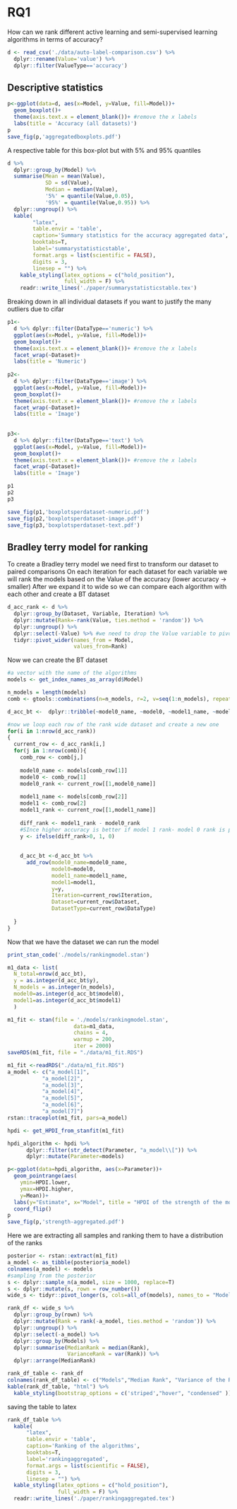 # RQ1

How can we rank different active learning and semi-supervised learning algorithms in terms of accuracy?

```r
d <- read_csv('./data/auto-label-comparison.csv') %>%
  dplyr::rename(Value='value') %>% 
  dplyr::filter(ValueType=='accuracy')
```

## Descriptive statistics
```r
p<-ggplot(data=d, aes(x=Model, y=Value, fill=Model))+
  geom_boxplot()+
  theme(axis.text.x = element_blank())+ #remove the x labels
  labs(title = 'Accuracy (all datasets)')
p
save_fig(p,'aggregatedboxplots.pdf')
```

A respective table for this box-plot but with 5% and 95% quantiles

```r
d %>% 
  dplyr::group_by(Model) %>% 
  summarise(Mean = mean(Value),
            SD = sd(Value),
            Median = median(Value),
            '5%' = quantile(Value,0.05),
            '95%' = quantile(Value,0.95)) %>% 
  dplyr::ungroup() %>% 
  kable(
        "latex", 
        table.envir = 'table',
        caption='Summary statistics for the accuracy aggregated data', 
        booktabs=T,
        label='summarystatisticstable',
        format.args = list(scientific = FALSE), 
        digits = 3,
        linesep = "") %>% 
    kable_styling(latex_options = c("hold_position"),
                  full_width = F) %>% 
    readr::write_lines('./paper/summarystatisticstable.tex')

```


Breaking down in all individual datasets if you want to justify the many outliers due to cifar

```r
p1<-
  d %>% dplyr::filter(DataType=='numeric') %>% 
  ggplot(aes(x=Model, y=Value, fill=Model))+
  geom_boxplot()+
  theme(axis.text.x = element_blank())+ #remove the x labels
  facet_wrap(~Dataset)+
  labs(title = 'Numeric')
  
p2<-
  d %>% dplyr::filter(DataType=='image') %>% 
  ggplot(aes(x=Model, y=Value, fill=Model))+
  geom_boxplot()+
  theme(axis.text.x = element_blank())+ #remove the x labels
  facet_wrap(~Dataset)+
  labs(title = 'Image')
  
  
p3<-
  d %>% dplyr::filter(DataType=='text') %>% 
  ggplot(aes(x=Model, y=Value, fill=Model))+
  geom_boxplot()+
  theme(axis.text.x = element_blank())+ #remove the x labels
  facet_wrap(~Dataset)+
  labs(title = 'Image')

p1
p2
p3

save_fig(p1,'boxplotsperdataset-numeric.pdf')
save_fig(p2,'boxplotsperdataset-image.pdf')
save_fig(p3,'boxplotsperdataset-text.pdf')
```

## Bradley terry model for ranking

To create a Bradley terry model we need first to transform our dataset to paired comparisons
On each iteration for each dataset for each variable we will rank the models based on the Value of the accuracy (lower accuracy -> smaller)
After we expand it to wide so we can compare each algorithm with each other and create a BT dataset
```r
d_acc_rank <- d %>% 
  dplyr::group_by(Dataset, Variable, Iteration) %>% 
  dplyr::mutate(Rank=-rank(Value, ties.method = 'random')) %>% 
  dplyr::ungroup() %>% 
  dplyr::select(-Value) %>% #we need to drop the Value variable to pivot wider
  tidyr::pivot_wider(names_from = Model,
                     values_from=Rank)
```

Now we can create the BT dataset

```r
#a vector with the name of the algorithms
models <- get_index_names_as_array(d$Model)

n_models = length(models)
comb <- gtools::combinations(n=n_models, r=2, v=seq(1:n_models), repeats.allowed = F) #all teh paired combinations

d_acc_bt <-  dplyr::tribble(~model0_name, ~model0, ~model1_name, ~model1, ~y, ~Iteration, ~Dataset, ~DatasetType)

#now we loop each row of the rank wide dataset and create a new one
for(i in 1:nrow(d_acc_rank))
{
  current_row <- d_acc_rank[i,]
  for(j in 1:nrow(comb)){
    comb_row <- comb[j,]
    
    model0_name <- models[comb_row[1]]
    model0 <- comb_row[1]
    model0_rank <- current_row[[1,model0_name]]
    
    model1_name <- models[comb_row[2]]
    model1 <- comb_row[2]
    model1_rank <- current_row[[1,model1_name]]
    
    diff_rank <- model1_rank - model0_rank
    #SInce higher accuracy is better if model 1 rank- model 0 rank is positive than model1 wins and y=1 else y=0
    y <- ifelse(diff_rank>0, 1, 0) 
    
    
    d_acc_bt <-d_acc_bt %>%  
      add_row(model0_name=model0_name,
              model0=model0,
              model1_name=model1_name,
              model1=model1,
              y=y,
              Iteration=current_row$Iteration,
              Dataset=current_row$Dataset,
              DatasetType=current_row$DataType)
    
  }
}
```

Now that we have the dataset we can run the model

```r
print_stan_code('./models/rankingmodel.stan')
```

```r
m1_data <- list(
  N_total=nrow(d_acc_bt),
  y = as.integer(d_acc_bt$y),
  N_models = as.integer(n_models),
  model0=as.integer(d_acc_bt$model0),
  model1=as.integer(d_acc_bt$model1)
  )
```


```r
m1_fit <- stan(file = './models/rankingmodel.stan',
                     data=m1_data,
                     chains = 4,
                     warmup = 200,
                     iter = 2000)
saveRDS(m1_fit, file = "./data/m1_fit.RDS")
```

```r
m1_fit <-readRDS("./data/m1_fit.RDS")
a_model <- c("a_model[1]",
           "a_model[2]",
           "a_model[3]",
           "a_model[4]",
           "a_model[5]",
           "a_model[6]",
           "a_model[7]")
rstan::traceplot(m1_fit, pars=a_model)
```

```r
hpdi <- get_HPDI_from_stanfit(m1_fit)

hpdi_algorithm <- hpdi %>% 
      dplyr::filter(str_detect(Parameter, "a_model\\[")) %>%
      dplyr::mutate(Parameter=models) 

p<-ggplot(data=hpdi_algorithm, aes(x=Parameter))+
  geom_pointrange(aes(
    ymin=HPDI.lower, 
    ymax=HPDI.higher, 
    y=Mean))+
  labs(y="Estimate", x="Model", title = "HPDI of the strength of the model")+
  coord_flip()
p
save_fig(p,'strength-aggregated.pdf')
```

Here we are extracting all samples and ranking them to have a distribution of the ranks
```r
posterior <- rstan::extract(m1_fit)
a_model <- as_tibble(posterior$a_model)
colnames(a_model) <- models
#sampling from the posterior
s <- dplyr::sample_n(a_model, size = 1000, replace=T)
s <- dplyr::mutate(s, rown = row_number())
wide_s <- tidyr::pivot_longer(s, cols=all_of(models), names_to = "Models", values_to = "a_model")

rank_df <- wide_s %>% 
  dplyr::group_by(rown) %>% 
  dplyr::mutate(Rank = rank(-a_model, ties.method = 'random')) %>% 
  dplyr::ungroup() %>% 
  dplyr::select(-a_model) %>% 
  dplyr::group_by(Models) %>% 
  dplyr::summarise(MedianRank = median(Rank),
                   VarianceRank = var(Rank)) %>% 
  dplyr::arrange(MedianRank)
```

```r
rank_df_table <- rank_df
colnames(rank_df_table) <- c("Models","Median Rank", "Variance of the Rank")
kable(rank_df_table, "html") %>% 
  kable_styling(bootstrap_options = c('striped',"hover", "condensed" ))
```
saving the table to latex
```r
rank_df_table %>% 
  kable(
      "latex", 
      table.envir = 'table',
      caption='Ranking of the algorithms', 
      booktabs=T,
      label='rankingaggregated',
      format.args = list(scientific = FALSE), 
      digits = 3,
      linesep = "") %>% 
  kable_styling(latex_options = c("hold_position"),
                full_width = F) %>% 
  readr::write_lines('./paper/rankingaggregated.tex')
```

